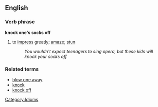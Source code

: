 ==English==
===Verb phrase===
'''knock one's socks off'''
#to [[impress]] greatly; [[amaze]]; [[stun]]
#:''You wouldn't expect teenagers to sing opera, but these kids will knock your socks off.''

===Related terms===
*[[blow one away]]
*[[knock]]
*[[knock off]]

[[Category:Idioms]]